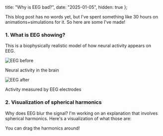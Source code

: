   title: "Why is EEG bad?",
  date: "2025-01-05",
  hidden: true
};


<PostHeader title={metadata.title} date={metadata.date} draft />


This blog post has no words yet, but I've spent something like 30 hours on animations+simulations for it. So here are some I've made!

### 1. What is EEG showing?

This is a biophysically realistic model of how neural activity appears on EEG.
<div className="flex flex-col md:flex-row gap-4 w-3/4 mx-auto items-start">
  <div className="flex-1 flex flex-col">
    <div className="flex-grow">
      <Image src={eegBefore} alt="EEG before" className="w-full" />
    </div>
    <p className="text-center text-sm mt-2">Neural activity in the brain</p>
  </div>
  <div className="flex-1 flex flex-col">
    <div className="flex-grow">
      <Image src={eegAfter} alt="EEG after" className="w-full" />
    </div>
    <p className="text-center text-sm mt-2">Activity measured by EEG electrodes</p>
  </div>
</div>

### 2. Visualization of spherical harmonics
Why does EEG blur the signal? I'm working on an explanation that involves spherical harmonics. Here's a visualization of what those are:
<div className="h-10" />

<SphericalHarmonicsVisualization />
You can drag the harmonics around!